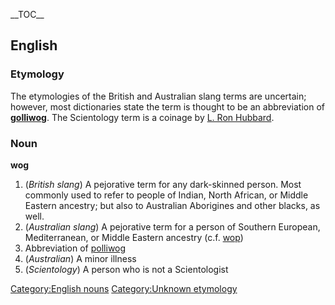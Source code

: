 {{wikipedia}}
__TOC__
==English==
===Etymology===
The etymologies of the British and Australian slang terms are uncertain; however, most dictionaries state the term is thought to be an abbreviation of '''[[golliwog]]'''.
The Scientology term is a coinage by [[w:L. Ron Hubbard|L. Ron Hubbard]].

=== Noun ===
[[Category:English nouns]]
'''wog'''
#(''British slang'') A pejorative term for any dark-skinned person.  Most commonly used to refer to people of Indian, North African, or Middle Eastern ancestry; but also to Australian Aborigines and other blacks, as well. 
#(''Australian slang'') A pejorative term for a person of Southern European, Mediterranean, or Middle Eastern ancestry (c.f. [[wop]])
#Abbreviation of [[polliwog]]
#(''Australian'') A minor illness
#(''Scientology'') A person who is not a Scientologist

[[Category:Unknown etymology]]<!--SOED-->